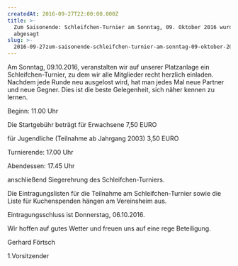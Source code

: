 ```yaml
---
createdAt: 2016-09-27T22:00:00.000Z
title: >-
  Zum Saisonende: Schleifchen-Turnier am Sonntag, 09. Oktober 2016 wurde leider
  abgesagt
slug: >-
  2016-09-27zum-saisonende-schleifchen-turnier-am-sonntag-09-oktober-2016-wurde-leider-abgesagt
---
```


Am Sonntag, 09.10.2016, veranstalten wir auf unserer
 Platzanlage ein Schleifchen-Turnier, zu dem wir alle Mitglieder recht 
herzlich einladen. Nachdem jede Runde neu ausgelost wird, hat man jedes 
Mal neue Partner und neue Gegner. Dies ist die beste Gelegenheit, sich 
näher kennen zu lernen.

Beginn: 11.00 Uhr

Die Startgebühr beträgt für Erwachsene 7,50 EURO

für Jugendliche (Teilnahme ab Jahrgang 2003) 3,50 EURO

Turnierende: 17.00 Uhr

Abendessen: 17.45 Uhr

anschließend Siegerehrung des Schleifchen-Turniers.

Die Eintragungslisten für die Teilnahme am Schleifchen-Turnier sowie die Liste für Kuchenspenden hängen am Vereinsheim aus.

Eintragungsschluss ist Donnerstag, 06.10.2016.

Wir hoffen auf gutes Wetter und freuen uns auf eine rege Beteiligung.

Gerhard Förtsch

1.Vorsitzender
